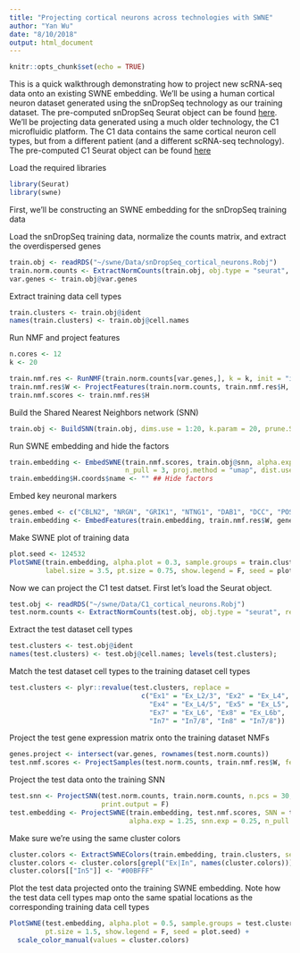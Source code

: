 ```yaml
---
title: "Projecting cortical neurons across technologies with SWNE"
author: "Yan Wu"
date: "8/10/2018"
output: html_document
---
```


```r
knitr::opts_chunk$set(echo = TRUE)
```

This is a quick walkthrough demonstrating how to project new scRNA-seq data onto an existing SWNE embedding. We'll be using a human cortical neuron dataset generated using the snDropSeq technology as our training dataset. The pre-computed snDropSeq Seurat object can be found [here](ftp://genome-miner.ucsd.edu/swne_files/snDropSeq_cortical_neurons.Robj). We'll be projecting data generated using a much older technology, the C1 microfluidic platform. The C1 data contains the same cortical neuron cell types, but from a different patient (and a different scRNA-seq technology). The pre-computed C1 Seurat object can be found [here](ftp://genome-miner.ucsd.edu/swne_files/C1_cortical_neurons.Robj) 


Load the required libraries
```r
library(Seurat)
library(swne)
```

First, we'll be constructing an SWNE embedding for the snDropSeq training data

Load the snDropSeq training data, normalize the counts matrix, and extract the overdispersed genes
```r
train.obj <- readRDS("~/swne/Data/snDropSeq_cortical_neurons.Robj")
train.norm.counts <- ExtractNormCounts(train.obj, obj.type = "seurat", rescale = T)
var.genes <- train.obj@var.genes
```

Extract training data cell types
```r
train.clusters <- train.obj@ident
names(train.clusters) <- train.obj@cell.names
```


Run NMF and project features
```r
n.cores <- 12
k <- 20

train.nmf.res <- RunNMF(train.norm.counts[var.genes,], k = k, init = "ica", n.cores = n.cores, ica.fast = T)
train.nmf.res$W <- ProjectFeatures(train.norm.counts, train.nmf.res$H, n.cores = n.cores)
train.nmf.scores <- train.nmf.res$H
```

Build the Shared Nearest Neighbors network (SNN)
```r
train.obj <- BuildSNN(train.obj, dims.use = 1:20, k.param = 20, prune.SNN = 1/20) 
```


Run SWNE embedding and hide the factors
```r
train.embedding <- EmbedSWNE(train.nmf.scores, train.obj@snn, alpha.exp = 1.25, snn.exp = 1, 
                             n_pull = 3, proj.method = "umap", dist.use = "cosine")
train.embedding$H.coords$name <- "" ## Hide factors
```

Embed key neuronal markers
```r
genes.embed <- c("CBLN2", "NRGN", "GRIK1", "NTNG1", "DAB1", "DCC", "POSTN")
train.embedding <- EmbedFeatures(train.embedding, train.nmf.res$W, genes.embed, n_pull = 3, scale.cols = F)
```

Make SWNE plot of training data
```r
plot.seed <- 124532
PlotSWNE(train.embedding, alpha.plot = 0.3, sample.groups = train.clusters, do.label = T, 
         label.size = 3.5, pt.size = 0.75, show.legend = F, seed = plot.seed)
```

Now we can project the C1 test datset. First let's load the Seurat object.
```r
test.obj <- readRDS("~/swne/Data/C1_cortical_neurons.Robj")
test.norm.counts <- ExtractNormCounts(test.obj, obj.type = "seurat", rescale = T, rescale.method = "log")
```

Extract the test dataset cell types
```r
test.clusters <- test.obj@ident
names(test.clusters) <- test.obj@cell.names; levels(test.clusters);
```

Match the test dataset cell types to the training dataset cell types
```r
test.clusters <- plyr::revalue(test.clusters, replace = 
                                 c("Ex1" = "Ex_L2/3", "Ex2" = "Ex_L4", "Ex3" = "Ex_L4", 
                                   "Ex4" = "Ex_L4/5", "Ex5" = "Ex_L5", "Ex6" = "Ex_L6", 
                                   "Ex7" = "Ex_L6", "Ex8" = "Ex_L6b", 
                                   "In7" = "In7/8", "In8" = "In7/8"))
```

Project the test gene expression matrix onto the training dataset NMFs
```r
genes.project <- intersect(var.genes, rownames(test.norm.counts))
test.nmf.scores <- ProjectSamples(test.norm.counts, train.nmf.res$W, features.use = genes.project, n.cores = n.cores)
```

Project the test data onto the training SNN
```r
test.snn <- ProjectSNN(test.norm.counts, train.norm.counts, n.pcs = 30, features.use = genes.project, k = 20,
                       print.output = F)
test.embedding <- ProjectSWNE(train.embedding, test.nmf.scores, SNN = test.snn, 
                              alpha.exp = 1.25, snn.exp = 0.25, n_pull = 3)
```

Make sure we're using the same cluster colors
```r
cluster.colors <- ExtractSWNEColors(train.embedding, train.clusters, seed = plot.seed)
cluster.colors <- cluster.colors[grepl("Ex|In", names(cluster.colors))]
cluster.colors[["In5"]] <- "#00BFFF"
```

Plot the test data projected onto the training SWNE embedding. Note how the test data cell types map onto the same spatial locations as the corresponding training data cell types
```r
PlotSWNE(test.embedding, alpha.plot = 0.5, sample.groups = test.clusters, do.label = T, 
         pt.size = 1.5, show.legend = F, seed = plot.seed) +
  scale_color_manual(values = cluster.colors)
```
